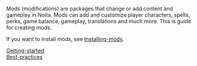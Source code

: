 Mods (modifications) are packages that change or add content and gameplay in Noita. Mods can add and customize player characters, spells, perks, game balance, gameplay, translations and much more. This is guide for creating mods.

If you want to install mods, see [[Installing-mods]].


[[Getting started|Getting-started]]<br>
[[Best practices|Best-practices]]